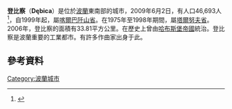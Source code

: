 {{Infobox settlement
| name = Dębica
| image_skyline     = Dębicki Ratusz.JPG
| image_caption     = 市政廳
| imagesize = 250px
| image_flag = POL Dębica N flag.svg
| image_shield = POL Dębica N COA.svg
| pushpin_map = Poland
| pushpin_label_position = bottom
| coordinates_region = PL
| subdivision_type = 國家
| subdivision_name = {{POL}}
| subdivision_type1 = [[波蘭行政區劃|省份]]
| subdivision_name1 = [[File:POL_województwo_podkarpackie_flag.svg|22px]] [[喀爾巴阡山省|喀爾巴阡山]]
| subdivision_type2 = [[Powiat|County]]
| subdivision_name2 = [[Dębica_County|Dębica County]]
| subdivision_type3 = [[Gmina|Gmina]]
| subdivision_name3 = Dębica <small>(urban gmina)</small>
| leader_title = Mayor
| leader_name = Paweł Wolicki
| established_title = Established
| established_date = 13th century
| established_title3 = Town rights
| established_date3 = 1358
| elevation_min_m = 176
| elevation_max_m = 407
| area_total_km2 = 34.14
| population_as_of = 2006
| population_total = 47 234
| population_density_km2 = 1413.52
| population_metro = 75000
| timezone = [[Central_European_Time|CET]]
| utc_offset = +1
| timezone_DST = [[Central_European_Summer_Time|CEST]]
| utc_offset_DST = +2
| latd = 50
| latm = 3
| lats =
| latNS = N
| longd = 21
| longm = 25
| longs =
| longEW = E
| postal_code_type = Postal code
| postal_code = 39-200 to 39-210
| area_code = +48 14
| blank_name = [[Vehicle_registration_plates_of_Poland|Car plates]]
| blank_info = RDE
| website = http://www.debica.pl }}

'''登比察 '''（'''Dębica'''）是位於[[波蘭|波蘭]]東南部的城市，2009年6月2日，有人口46,693人<ref name="GUS">{{cite web|url=http://www.stat.gov.pl/cps/rde/xbcr/gus/PUBL_P_population_size_structure_31_12_2008.pdf|title=Population. Size and structure by territorial division|date=2009-06-02|publisher=[[copyright|©]] 1995-2009 [http://www.stat.gov.pl/gus/index_ENG_HTML.htm Central Statistical Office] 00-925 Warsaw, Al. Niepodległości 208|accessdate=2009-06-22|archive-date=2013-10-23|archive-url=https://web.archive.org/web/20131023172756/http://www.stat.gov.pl/cps/rde/xbcr/gus/PUBL_P_population_size_structure_31_12_2008.pdf|dead-url=no}}</ref>，自1999年起，屬[[喀爾巴阡山省|喀爾巴阡山省]]。在1975年至1998年期間，屬[[塔爾努夫省|塔爾努夫省]]。2006年，登比察的面積有33.81平方公里。在歷史上曾由[[哈布斯堡帝國|哈布斯堡帝國]]統治。登比察是波蘭重要的工業都市。有許多作曲家出身于此。

== 參考資料 ==

{{reflist|colwidth=30em}}


{{coord|50|03|N|21|25|E|display=title}}

{{Authority control}}
[[Category:波蘭城市|Category:波蘭城市]]